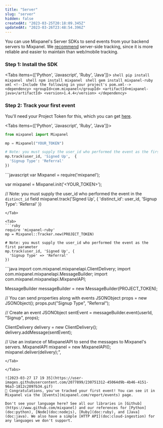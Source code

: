 ```yaml
---
title: "Server"
slug: "server"
hidden: false
createdAt: "2023-03-25T20:18:09.345Z"
updatedAt: "2023-03-26T23:48:54.396Z"
---
```



You can use Mixpanel's Server SDKs to send events from your backend servers to Mixpanel. We [recommend](doc:plan-your-implementation#need-to-start-tracking-product-data) server-side tracking, since it is more reliable and easier to maintain than web/mobile tracking.

### Step 1: Install the SDK
<Tabs items={['Python', 'Javascript', 'Ruby', 'Java']}>
  <Tab>
    ```shell
    pip install mixpanel
    ```
  </Tab>
  <Tab>
    ```shell
    npm install mixpanel
    ```
  </Tab>
  <Tab>
    ```shell
    gem install mixpanel-ruby
    ```
  </Tab>
  <Tab>
    ```xml
      <!--Include the following in your project's pom.xml-->
      <dependency>
        <groupId>com.mixpanel</groupId>
        <artifactId>mixpanel-java</artifactId>
        <version>1.4.4</version>
      </dependency>
     ```
  </Tab>
</Tabs>

### Step 2: Track your first event

You'll need your Project Token for this, which you can get [here](mixpanel.com/settings/project).

<Tabs items={['Python', 'Javascript', 'Ruby', 'Java']}>
  <Tab>
  ```python
  from mixpanel import Mixpanel

  mp = Mixpanel("YOUR_TOKEN")

  # Note: you must supply the user_id who performed the event as the first parameter.
  mp.track(user_id, 'Signed Up',  {
    'Signup Type': 'Referral'
  })
  ```
  </Tab>

  <Tab>
  ```javascript
  var Mixpanel = require('mixpanel');

  var mixpanel = Mixpanel.init('<YOUR_TOKEN>');

  // Note: you must supply the user_id who performed the event in the `distinct_id` field
  mixpanel.track('Signed Up', {
    'distinct_id': user_id,
    'Signup Type': 'Referral'
  })
  ```
  </Tab>

  <Tab>
  ```ruby
  require 'mixpanel-ruby'
  mp = Mixpanel::Tracker.new(PROJECT_TOKEN)

  # Note: you must supply the user_id who performed the event as the first parameter
  mp.track(user_id, 'Signed Up', {
    'Signup Type' => 'Referral'
  })
  ```
  </Tab>
  <Tab>
  ```java
  import com.mixpanel.mixpanelapi.ClientDelivery;
  import com.mixpanel.mixpanelapi.MessageBuilder;
  import com.mixpanel.mixpanelapi.MixpanelAPI;

  MessageBuilder messageBuilder = new MessageBuilder(PROJECT_TOKEN);

  // You can send properties along with events
  JSONObject props = new JSONObject();
  props.put("Signup Type", "Referral");

  // Create an event
  JSONObject sentEvent = messageBuilder.event(userId, "Signup", props);

  ClientDelivery delivery = new ClientDelivery();
  delivery.addMessage(sentEvent);

  // Use an instance of MixpanelAPI to send the messages to Mixpanel's servers.
  MixpanelAPI mixpanel = new MixpanelAPI();
  mixpanel.deliver(delivery);",
  ```
  </Tab>

</Tabs>
  
![2023-03-27 17 19 35](https://user-images.githubusercontent.com/2077899/230751312-45064d9b-4b46-4151-96a3-1812c2097b34.gif)
🎉 Congratulations, you've tracked your first event! You can see it in Mixpanel via the [Events](mixpanel.com/report/events) page. 

Don't see your language here? See all our libraries in [Github](https://www.github.com/mixpanel) and our references for [Python](doc:python), [Node](doc:nodejs), [Ruby](doc:ruby), and [Java](doc:java). We also have a simple [HTTP API](doc:cloud-ingestion) for any languages we don't support.
